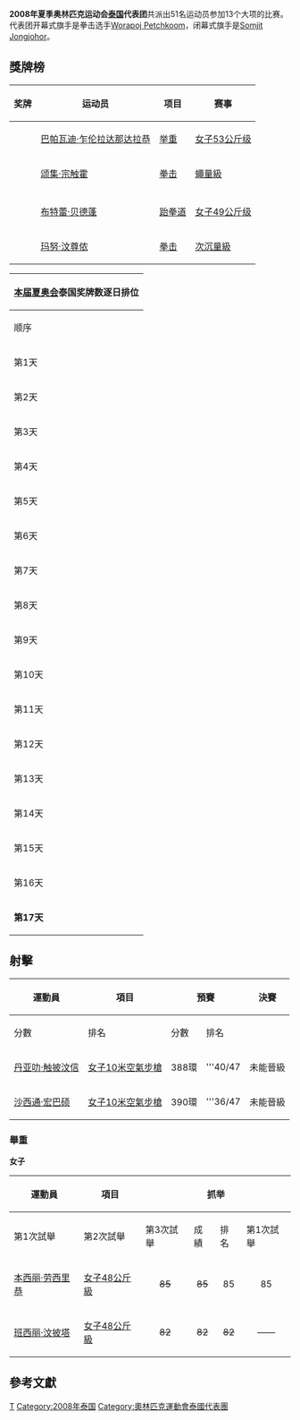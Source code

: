 {{Infobox Country Olympics
|NOC=THA
|games=2008年夏季
|competitors=51
|sports=13
|flagbearer= [[Worapoj_Petchkoom|Worapoj Petchkoom]]
|gold=2
|silver=2
|total=4
|rank=31
|officials=
}}
'''2008年夏季奥林匹克运动会[[泰国|泰国]]代表团'''共派出51名运动员参加13个大项的比赛。代表团开幕式旗手是拳击选手[[Worapoj_Petchkoom|Worapoj Petchkoom]]，闭幕式旗手是[[Somjit_Jongjohor|Somjit Jongjohor]]。

== 獎牌榜 ==
{| class="wikitable sortable" style="font-size:88%"
|-bgcolor=#efefef
! 奖牌
! 运动员
! 项目
! 赛事
|-
| {{gold medal}} || [[巴帕瓦迪·乍伦拉达那达拉恭|巴帕瓦迪·乍伦拉达那达拉恭]] || [[2008年夏季奧林匹克運動會举重比賽|举重]] || [[2008年夏季奧林匹克运动会举重比赛－女子53公斤级|女子53公斤级]]
|-
| {{gold medal}} || [[颂集·宗触霍|颂集·宗触霍]] || [[2008年夏季奧林匹克運動會拳击比賽|拳击]] || [[2008年夏季奧林匹克運動會拳擊蠅量級比賽|蠅量級]]
|-

|-
| {{silver medal}} || [[布特蕾·贝德蓬|布特蕾·贝德蓬]] || [[2008年夏季奧林匹克運動會跆拳道比賽|跆拳道]] || [[2008年夏季奧林匹克運動會跆拳道比賽—女子49公斤级|女子49公斤级]]
|-
| {{silver medal}} || [[玛努·汶尊侬|玛努·汶尊侬]] || [[2008年夏季奧林匹克運動會拳击比賽|拳击]] || [[2008年夏季奧林匹克運動會拳擊次沉量級比賽|次沉量級]]
|}

{|  class="wikitable" style="font-size:85%" align="right" 
|- bgcolor="#efefef"
!colspan=7|[[2008年夏季奥林匹克运动会|本届夏奥会]]'''泰国奖牌数逐日排位'''
|- style="text-align:center;"
|顺序
|[[2008年8月|8月]]
|'''位次'''
| bgcolor="gold" |金牌
| bgcolor="silver" |银牌
| bgcolor="CC9966" |铜牌
|奖牌
|- style="text-align:center;"
|第1天
|8日
|－
|－
|－
|－
|－
|- style="background:#ccccff; text-align:center;"
|第2天
|9日
|－
|－
|－
|－
|－
|- style="text-align:center;"
|第3天
|10日
|7
|1
|0
|0
|1
|- style="background:#ccccff; text-align:center;"
|第4天
|11日
|12
|1
|0
|0
|1
|- style="text-align:center;"
|第5天
|12日
|18
|1
|0
|0
|1
|- style="background:#ccccff; text-align:center;"
|第6天
|13日
|21
|1
|0
|0
|1
|- style="text-align:center;"
|第7天
|14日
|24
|1
|0
|0
|1
|- style="background:#ccccff; text-align:center;"
|第8天
|15日
|
|
|
|
|
|- style="text-align:center;"
|第9天
|16日
|
|
|
|
|
|- style="background:#ccccff; text-align:center;"
|第10天
|17日
|
|
|
|
|
|- style="text-align:center;"
|第11天
|18日
|
|
|
|
|
|- style="background:#ccccff; text-align:center;"
|第12天
|19日
|
|
|
|
|
|- style="text-align:center;"
|第13天
|20日
|
|
|
|
|
|- style="background:#ccccff; text-align:center;"
|第14天
|21日
|
|
|
|
|
|- style="text-align:center;"
|第15天
|22日
|
|
|
|
|
|- style="background:#ccccff; text-align:center;"
|第16天
|23日
|
|
|
|
|
|- style="background:#ccccff; text-align:center;"
|'''第17天'''
|'''24日'''
|
|
|
|
|
|}

== <!-- 注释出：[[File:Shooting_2008.gif|30px]] --> 射擊 ==
{{main|2008年夏季奧林匹克運動會射擊比賽}}
{| class="wikitable" style="font-size:85%"
|-
!rowspan="2"|運動員
!rowspan="2"|項目
!colspan="2"|預賽
!colspan="2"|決賽
!rowspan="2"|總排名
|-
!分數
!排名
!分數
!排名
|-
|[[丹亚叻·触披汶信|丹亚叻·触披汶信]]
|[[2008年夏季奧林匹克運動會射擊比賽－女子10米空氣步槍|女子10米空氣步槍]]
|align=center|388環
|align=center|'''40/47
|align=center colspan=2 |未能晉級
|align=center|'''40/47
|-
|[[沙西通·宏巴硕|沙西通·宏巴硕]]
|[[2008年夏季奧林匹克運動會射擊比賽－女子10米空氣步槍|女子10米空氣步槍]]
|align=center|390環
|align=center|'''36/47
|align=center colspan=2 |未能晉級
|align=center|'''36/47
|}

=== 舉重 ===
{{main|2008年夏季奧林匹克運動會舉重比賽}}
'''女子'''
{| class="wikitable" style="font-size:80%"
|- 
!rowspan="2"|運動員
!rowspan="2"|項目
!colspan="5"|抓举
!colspan="5"|挺举
!rowspan="2"|總成績
!rowspan="2"|排名
|-
!第1次試舉
!第2次試舉
!第3次試舉
!成績
!排名
!第1次試舉
!第2次試舉
!第3次試舉
!成績
!排名
|-
|[[本西丽·劳西里恭|本西丽·劳西里恭]]
|[[2008年夏季奧林匹克運動會舉重比賽－女子48公斤級|女子48公斤級]]
|align=center| <del>85</del>
|align=center| <del>85
|align=center| 85 
|align=center| 85
|align=center| '''4 / 11
|align=center| 110
|align=center| <del>114
|align=center| <del>114
|align=center| 110
|align=center| '''4 / 11
|align=center| 195
|align=center| '''5 / 11
|-
|[[班西丽·汶披塔|班西丽·汶披塔]]
|[[2008年夏季奧林匹克運動會舉重比賽－女子48公斤級|女子48公斤級]]
|align=center| <del>82</del>
|align=center| <del>82
|align=center| <del>82 
|align=center|——
|align=center|——
|align=center|——
|align=center|——
|align=center|——
|align=center|——
|align=center|——
|align=center colspan=2| DNF
|}

== 參考文獻 ==
{{reflist}}

{{NOCin2008SummerOlympics}}

[[Category:2008年夏季奧林匹克運動會代表團|T]]
[[Category:2008年泰国|Category:2008年泰国]]
[[Category:奧林匹克運動會泰國代表團|Category:奧林匹克運動會泰國代表團]]